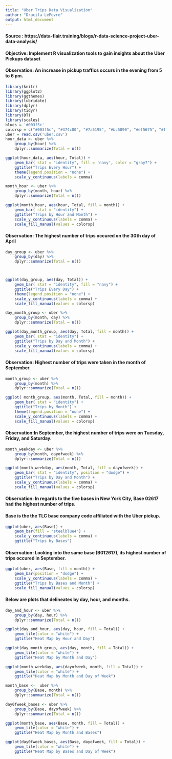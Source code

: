 ```yaml
---
title: "Uber Trips Data Visualization"
author: "Drucila LeFevre"
output: html_document
---
```

#### Source : https://data-flair.training/blogs/r-data-science-project-uber-data-analysis/

#### Objective: Implement R visualization tools to gain insights about the Uber Pickups dataset


#### Observation: An increase in pickup traffics occurs in the evening from 5 to 6 pm. 
```r
library(knitr)
library(ggplot2)
library(ggthemes)
library(lubridate)
library(dplyr)
library(tidyr)
library(DT)
library(scales)
blues = '#003f5c'
colorsp = c("#003f5c", "#374c80", "#7a5195", "#bc5090", "#ef5675", "#ff764a", '#ffa600' )
uber = read.csv('uber.csv')
hour_data <- uber %>%
    group_by(hour) %>%
    dplyr::summarize(Total = n()) 

ggplot(hour_data, aes(hour, Total)) + 
    geom_bar( stat = "identity", fill = 'navy', color = "gray7") +
    ggtitle("Trips Every Hour") +
    theme(legend.position = "none") +
    scale_y_continuous(labels = comma)
```

```r
month_hour <- uber %>%
    group_by(month, hour) %>%
    dplyr::summarize(Total = n())

ggplot(month_hour, aes(hour, Total, fill = month)) +
    geom_bar( stat = "identity") +
    ggtitle("Trips by Hour and Month") +
    scale_y_continuous(labels = comma) + 
    scale_fill_manual(values = colorsp)
```

#### Observation: The highest number of trips occured on the 30th day of April 

```r
day_group <- uber %>%
    group_by(day) %>%
    dplyr::summarize(Total = n()) 



ggplot(day_group, aes(day, Total)) + 
    geom_bar( stat = "identity", fill = "navy") +
    ggtitle("Trips Every Day") +
    theme(legend.position = "none") +
    scale_y_continuous(labels = comma) + 
    scale_fill_manual(values = colorsp)
```

```r
day_month_group <- uber %>%
    group_by(month, day) %>%
    dplyr::summarize(Total = n())

ggplot(day_month_group, aes(day, Total, fill = month)) + 
    geom_bar( stat = "identity") +
    ggtitle("Trips by Day and Month") +
    scale_y_continuous(labels = comma) +
    scale_fill_manual(values = colorsp)

```

#### Observation: Highest number of trips were taken in the month of September. 


```r

month_group <- uber %>%
    group_by(month) %>%
    dplyr::summarize(Total = n()) 

ggplot( month_group, aes(month, Total, fill = month)) + 
    geom_bar( stat = "identity") +
    ggtitle("Trips by Month") +
    theme(legend.position = "none") +
    scale_y_continuous(labels = comma) +
    scale_fill_manual(values = colorsp)
```

#### Observation:In September, the highest number of trips were on Tuesday, Friday, and Saturday.
```r
month_weekday <- uber %>%
    group_by(month, dayofweek) %>%
    dplyr::summarize(Total = n())

ggplot(month_weekday, aes(month, Total, fill = dayofweek)) + 
    geom_bar( stat = "identity", position = "dodge") +
    ggtitle("Trips by Day and Month") +
    scale_y_continuous(labels = comma) +
    scale_fill_manual(values = colorsp)

```

#### Observation: In regards to the five bases in New York City, Base 02617 had the highest number of trips.


#### Base is the the TLC base company code affiliated with the Uber pickup. 
```r
ggplot(uber, aes(Base)) + 
    geom_bar(fill = "steelblue4") +
    scale_y_continuous(labels = comma) +
    ggtitle("Trips by Bases") 
```

#### Observation: Looking into the same base (B012617), its highest number of trips occured in September. 
```r
ggplot(uber, aes(Base, fill = month)) + 
    geom_bar(position = "dodge") +
    scale_y_continuous(labels = comma) +
    ggtitle("Trips by Bases and Month") +
    scale_fill_manual(values = colorsp)

```

#### Below are plots that delineates by day, hour, and months. 
```r
day_and_hour <- uber %>%
    group_by(day, hour) %>%
    dplyr::summarize(Total = n())

ggplot(day_and_hour, aes(day, hour, fill = Total)) +
    geom_tile(color = "white") +
    ggtitle("Heat Map by Hour and Day")

```

```r
ggplot(day_month_group, aes(day, month, fill = Total)) +
    geom_tile(color = "white") +
    ggtitle("Heat Map by Month and Day")
```

```r
ggplot(month_weekday, aes(dayofweek, month, fill = Total)) +
    geom_tile(color = "white") +
    ggtitle("Heat Map by Month and Day of Week")
```

```r
month_base <-  uber %>%
    group_by(Base, month) %>%
    dplyr::summarize(Total = n()) 

day0fweek_bases <- uber %>%
    group_by(Base, dayofweek) %>%
    dplyr::summarize(Total = n()) 

ggplot(month_base, aes(Base, month, fill = Total)) +
    geom_tile(color = "white") +
    ggtitle("Heat Map by Month and Bases")

```

```r
ggplot(day0fweek_bases, aes(Base, dayofweek, fill = Total)) +
    geom_tile(color = "white") +
    ggtitle("Heat Map by Bases and Day of Week")
```






